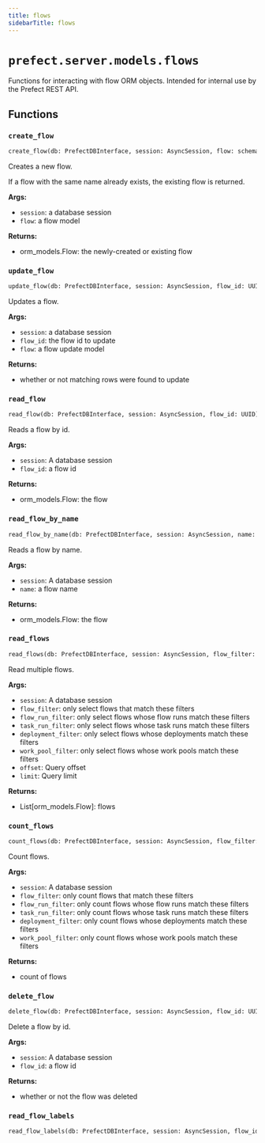 ```yaml
---
title: flows
sidebarTitle: flows
---
```


# `prefect.server.models.flows`



Functions for interacting with flow ORM objects.
Intended for internal use by the Prefect REST API.


## Functions

### `create_flow` <sup><a href="https://github.com/PrefectHQ/prefect/blob/main/src/prefect/server/models/flows.py#L21" target="_blank"><Icon icon="github" style="width: 14px; height: 14px;" /></a></sup>

```python
create_flow(db: PrefectDBInterface, session: AsyncSession, flow: schemas.core.Flow) -> orm_models.Flow
```


Creates a new flow.

If a flow with the same name already exists, the existing flow is returned.

**Args:**
- `session`: a database session
- `flow`: a flow model

**Returns:**
- orm_models.Flow: the newly-created or existing flow


### `update_flow` <sup><a href="https://github.com/PrefectHQ/prefect/blob/main/src/prefect/server/models/flows.py#L58" target="_blank"><Icon icon="github" style="width: 14px; height: 14px;" /></a></sup>

```python
update_flow(db: PrefectDBInterface, session: AsyncSession, flow_id: UUID, flow: schemas.actions.FlowUpdate) -> bool
```


Updates a flow.

**Args:**
- `session`: a database session
- `flow_id`: the flow id to update
- `flow`: a flow update model

**Returns:**
- whether or not matching rows were found to update


### `read_flow` <sup><a href="https://github.com/PrefectHQ/prefect/blob/main/src/prefect/server/models/flows.py#L87" target="_blank"><Icon icon="github" style="width: 14px; height: 14px;" /></a></sup>

```python
read_flow(db: PrefectDBInterface, session: AsyncSession, flow_id: UUID) -> Optional[orm_models.Flow]
```


Reads a flow by id.

**Args:**
- `session`: A database session
- `flow_id`: a flow id

**Returns:**
- orm_models.Flow: the flow


### `read_flow_by_name` <sup><a href="https://github.com/PrefectHQ/prefect/blob/main/src/prefect/server/models/flows.py#L104" target="_blank"><Icon icon="github" style="width: 14px; height: 14px;" /></a></sup>

```python
read_flow_by_name(db: PrefectDBInterface, session: AsyncSession, name: str) -> Optional[orm_models.Flow]
```


Reads a flow by name.

**Args:**
- `session`: A database session
- `name`: a flow name

**Returns:**
- orm_models.Flow: the flow


### `read_flows` <sup><a href="https://github.com/PrefectHQ/prefect/blob/main/src/prefect/server/models/flows.py#L182" target="_blank"><Icon icon="github" style="width: 14px; height: 14px;" /></a></sup>

```python
read_flows(db: PrefectDBInterface, session: AsyncSession, flow_filter: Union[schemas.filters.FlowFilter, None] = None, flow_run_filter: Union[schemas.filters.FlowRunFilter, None] = None, task_run_filter: Union[schemas.filters.TaskRunFilter, None] = None, deployment_filter: Union[schemas.filters.DeploymentFilter, None] = None, work_pool_filter: Union[schemas.filters.WorkPoolFilter, None] = None, sort: schemas.sorting.FlowSort = schemas.sorting.FlowSort.NAME_ASC, offset: Union[int, None] = None, limit: Union[int, None] = None) -> Sequence[orm_models.Flow]
```


Read multiple flows.

**Args:**
- `session`: A database session
- `flow_filter`: only select flows that match these filters
- `flow_run_filter`: only select flows whose flow runs match these filters
- `task_run_filter`: only select flows whose task runs match these filters
- `deployment_filter`: only select flows whose deployments match these filters
- `work_pool_filter`: only select flows whose work pools match these filters
- `offset`: Query offset
- `limit`: Query limit

**Returns:**
- List[orm_models.Flow]: flows


### `count_flows` <sup><a href="https://github.com/PrefectHQ/prefect/blob/main/src/prefect/server/models/flows.py#L234" target="_blank"><Icon icon="github" style="width: 14px; height: 14px;" /></a></sup>

```python
count_flows(db: PrefectDBInterface, session: AsyncSession, flow_filter: Union[schemas.filters.FlowFilter, None] = None, flow_run_filter: Union[schemas.filters.FlowRunFilter, None] = None, task_run_filter: Union[schemas.filters.TaskRunFilter, None] = None, deployment_filter: Union[schemas.filters.DeploymentFilter, None] = None, work_pool_filter: Union[schemas.filters.WorkPoolFilter, None] = None) -> int
```


Count flows.

**Args:**
- `session`: A database session
- `flow_filter`: only count flows that match these filters
- `flow_run_filter`: only count flows whose flow runs match these filters
- `task_run_filter`: only count flows whose task runs match these filters
- `deployment_filter`: only count flows whose deployments match these filters
- `work_pool_filter`: only count flows whose work pools match these filters

**Returns:**
- count of flows


### `delete_flow` <sup><a href="https://github.com/PrefectHQ/prefect/blob/main/src/prefect/server/models/flows.py#L275" target="_blank"><Icon icon="github" style="width: 14px; height: 14px;" /></a></sup>

```python
delete_flow(db: PrefectDBInterface, session: AsyncSession, flow_id: UUID) -> bool
```


Delete a flow by id.

**Args:**
- `session`: A database session
- `flow_id`: a flow id

**Returns:**
- whether or not the flow was deleted


### `read_flow_labels` <sup><a href="https://github.com/PrefectHQ/prefect/blob/main/src/prefect/server/models/flows.py#L294" target="_blank"><Icon icon="github" style="width: 14px; height: 14px;" /></a></sup>

```python
read_flow_labels(db: PrefectDBInterface, session: AsyncSession, flow_id: UUID) -> Union[schemas.core.KeyValueLabels, None]
```
